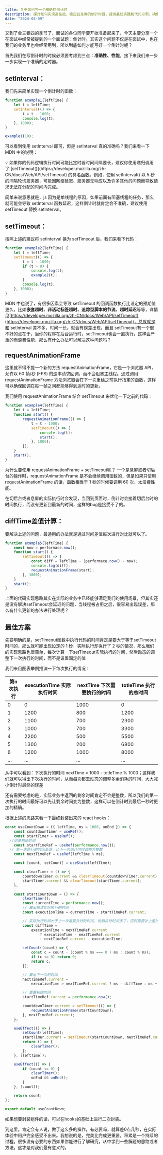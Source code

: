 ```yaml
---
title: 关于如何写一个精确的倒计时
description: 探讨如何实现高性能、稳定且准确的倒计时器，提供最佳实践和代码示例，确保倒计时的精确性和效率。
date: "2024-03-09"
---
```


又到了金三银四的季节了，面试的各位同学要开始准备起来了，今天主要分享一个在面试中经常被提到的一个面试题：倒计时。其实这个问题不仅是在面试中，也在我们的业务里也会经常用到，所以到底如何才能写好一个倒计时呢？

首先我们在写倒计时的时候必须要考虑到三点：**准确性、性能**。接下来我们来一步一步实现一个准确的定时器。

## setInterval：

我们先来简单实现一个倒计时的函数：

```jsx
function example1(leftTime) {
	let t = leftTime;
	setInterval(() => {
		t = t - 1000;
		console.log(t);
	}, 1000);
}

example1(10);
```

可以看到使用 setInterval 即可，但是 setInterval 真的准确吗？我们来看一下 MDN 中的说明：

<aside>
💡 如果你的代码逻辑执行时间可能比定时器时间间隔要长，建议你使用递归调用了 [setTimeout()](https://developer.mozilla.org/zh-CN/docs/Web/API/setTimeout) 的具名函数。例如，使用 setInterval() 以 5 秒的间隔轮询服务器，可能因网络延迟、服务器无响应以及许多其他的问题而导致请求无法在分配的时间内完成。
</aside>

简单来说意思就是，js 因为是单线程的原因，如果前面有阻塞线程的任务，那么就可能会导致 setInterval 函数延迟，这样倒计时就肯定会不准确，建议使用 setTimeout 替换 setInterval。

## setTimeout：

按照上述的建议将 setInterval 换为 setTimeout 后，我们来看下代码：

```jsx
function example2(leftTime) {
	let t = leftTime;
	setTimeout(() => {
		t = t - 1000;
		if (t > 0) {
			console.log(t);
			example2(t);
		}
		console.log(t);
	}, 1000);
}
```

MDN 中也说了，有很多因素会导致 setTimeout 的回调函数执行比设定的预期值更久，比如**嵌套超时、非活动标签超时、追踪型脚本的节流、超时延迟**等等，详情见[https://developer.mozilla.org/zh-CN/docs/Web/API/setTimeout](https://developer.mozilla.org/zh-CN/docs/Web/API/setTimeout)，总就就是和 setInterval 差不多，时间一长，就会有误差出现，而且 setTimeout有一个很不好的点在于，当你的程序在后台运行时，setTimeout也会一直执行，这样会严重的而浪费性能，那么有什么办法可以解决这种问题吗？

## requestAnimationFrame

这里就不得不提一个新的方法 requestAnimationFrame，它是一个浏览器 API，允许以 60 帧/秒 (FPS) 的速率请求回调，而不会阻塞主线程。通过调用 requestAnimationFrame 方法浏览器会在下一次重绘之前执行指定的函数，这样可以确保回调在每一帧之间都能够得到适时的更新。


我们使用 requestAnimationFrame 结合 setTimeout 来优化一下之前的代码：

```jsx
function example4(leftTime) {
	let t = leftTime;
	function start() {
		requestAnimationFrame(() => {
			t = t - 1000;
			setTimeout(() => {
				console.log(t);
				start();
			}, 1000);
		});
	}
	start();
}
```

为什么要使用 requestAnimationFrame + setTimeout呢？ 一个是息屏或者切后台的操作时，requestAnimationFrame 是不会继续调用函数的，但是如果只使用requestAnimationFrame 的话，函数相当于 1 秒的时候要调用 60 次，太浪费性能。

在切后台或者息屏的实际执行时会发现，当回到页面时，倒计时会接着切后台时的时间执行，而没有更新到最新的时间，这样的bug是接受不了的。

## diffTime差值计算：

要解决上述的问题，最通用的办法就是通过时间差值每次进行对比就可以了。

```jsx
function example5(leftTime) {
	const now = performace.now();
	function start() {
		setTimeout(() => {
			const diff = leftTime - (performace.now() - now);
			console.log(diff);
			requestAnimationFrame(start);
		}, 1000);
	}
	start();
}
```

上面的代码实现思路其实在实际的业务中已经能够满足我们的使用场景，但其实还是没有解决setTimeout会延迟的问题，当线程被占用之后，很容易出现误差，那么有什么更新的办法进行处理呢？

## 最佳方案

先要明确的是，setTimeout函数中执行代码的时间肯定是要大于等于setTimeout时间的，那么就可能出现设定的 1 秒，实际执行却执行了 2 秒的情况，那么我们的实现思路也很简单，每次计算一下setTimeout实际执行的时间，然后动态的调整下一次执行的时间，而不是设置固定的值

我们来用图表举例推演一下每次执行的情况：

| 第n次执行 | executionTime 实际执行时间 | nextTime 下次需要执行的时间 | totleTime 执行的总时间 |
| --------- | -------------------------- | ------------- | --------------------- |
| 0         | 0                          | 1000          | 0                     |
| 1         | 1200                       | 800           | 1200                  |
| 2         | 1100                       | 700           | 2300                  |
| 3         | 1000                       | 700           | 3300                  |
| 4         | 2200                       | 500           | 5500                  |
| 5         | 1300                       | 200           | 6800                  |
| 6         | 1200                       | 1000          | 8000                  |
| …         | …                          | …             | …                     |


从中可以看到：下次执行的时间 nextTime = 1000 - totleTime % 1000；这样我们就可以得出下次执行的时间，从而每次都去动态的调整多余消耗的时间，大大减小倒计时最终的误差

还有需要考虑的是，实际业务中返回的剩余时间肯定不会是整数，所以我们的第一次执行的时间最好可以先让剩余时间变为整数，这样可以在倒计时到最后一秒时更加的精确。

根据上述的思路来看一下最终封装出来的 react hooks：

```jsx
const useCountDown = ({ leftTime, ms = 1000, onEnd }) => {
	const countdownTimer = useRef();
	const startTimer = useRef();
  //记录初始时间
	const startTimeRef = useRef(performance.now());
  // 第一次执行的时间处理，让下一次倒计时时调整为整数
	const nextTimeRef = useRef(leftTime % ms);

	const [count, setCount] = useState(leftTime);

	const clearTimer = () => {
		countdownTimer.current && clearTimeout(countdownTimer.current);
		startTimer.current && clearTimeout(startTimer.current);
	};

	const startCountDown = () => {
		clearTimer();
		const currentTime = performance.now();
		// 算出每次实际执行的时间
		const executionTime = currentTime - startTimeRef.current;

		// 实际执行时间大于上一次需要执行的时间，说明执行时间多了，否则需要补上差的时间
		const diffTime =
			executionTime > nextTimeRef.current
				? executionTime - nextTimeRef.current
				: nextTimeRef.current - executionTime;

		setCount((count) => {
			const c = count - (count % ms === 0 ? ms : count % ms);
			if (c <= 0) return 0;
			return c;
		});

		// 算出下一次的时间
		nextTimeRef.current =
			executionTime > nextTimeRef.current ? ms - diffTime : ms + diffTime;

		// 重置初始时间
		startTimeRef.current = performance.now();

		countdownTimer.current = setTimeout(() => {
			requestAnimationFrame(startCountDown);
		}, nextTimeRef.current);
	};

	useEffect(() => {
		setCount(leftTime);
		startTimer.current = setTimeout(startCountDown, nextTimeRef.current);
		return () => {
			clearTimer();
		};
	}, [leftTime]);

	useEffect(() => {
		if (count <= 0) {
			clearTimer();
			onEnd && onEnd();
		}
	}, [count]);

	return count;
};

export default useCountDown;
```

如果想要封装组件的话，可以在hooks的基础上进行二次封装。

到这里，肯定会有人说，做了这么多的操作，有必要吗，就算差0点几秒，在实际体验中用户完全感受不出来。我想说的是，完美比完成更重要，积累是一个持续的过程，很多没有必要的东西如果你能进行了解研究，从中学到一些解题的思路或者方法，这才是对我们最有意义的。